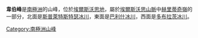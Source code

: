 {{coord|79|28|S|84|40|W|display=title}}

'''韋伯峰'''是[[南極洲|南極洲]]的山峰，位於[[埃爾斯沃思地|埃爾斯沃思地]]，屬於[[埃爾斯沃思山脈|埃爾斯沃思山脈]]中[[赫里蒂奇嶺|赫里蒂奇嶺]]的一部分，北面是[[斯普萊特斯特瑟冰川|斯普萊特斯特瑟冰川]]，東面是[[巴利什冰川|巴利什冰川]]，西面是[[多布拉茨冰川|多布拉茨冰川]]。

{{DEFAULTSORT:Webers Peaks}}
[[Category:南極洲山峰|Category:南極洲山峰]]


{{EllsworthLand-geo-stub}}